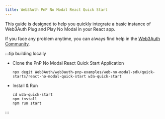 ```yaml
---
title: Web3Auth PnP No Modal React Quick Start
---
```


This guide is designed to help you quickly integrate a basic instance of Web3Auth Plug and Play No Modal in your React app.

If you face any problem anytime, you can always find help in the [Web3Auth Community](https://web3auth.io/community/c/help-pnp/pnp-no-modal/15).

:::tip building locally

- Clone the PnP No Modal React Quick Start Application

  ```shell npm2yarn
  npx degit Web3Auth/web3auth-pnp-examples/web-no-modal-sdk/quick-starts/react-no-modal-quick-start w3a-quick-start
  ```

- Install & Run

  ```shell npm2yarn
  cd w3a-quick-start
  npm install
  npm run start
  ```

:::
